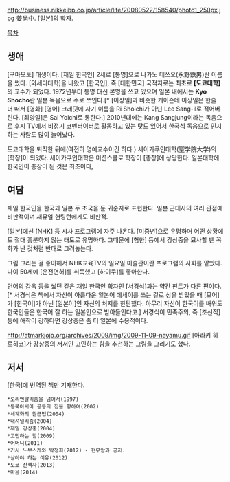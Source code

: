 http://business.nikkeibp.co.jp/article/life/20080522/158540/photo1_250px.jpg
姜尙中. [일본]의 학자.

[[목차]]
== 생애 ==
[구마모토] 태생이다. [재일 한국인] 2세로 [통명]으로 나가노 데쓰오(永野鉄男)란 이름을 썼다. [와세다대학]을 나왔고 [한국인], 즉 [대한민국] 국적자로는 최초로 '''[도쿄대학]'''의 교수가 되었다. 1972년부터 통명 대신 본명을 쓰고 있으며 일본 내에서는 '''Kyo Shocho'''란 일본 독음으로 주로 쓰인다.[* [이상일]과 비슷한 케이슨데 이상일은 한술 더 떠서 [영화] [영어] 크레딧에 자기 이름을 Ri Shoichi가 아닌 Lee Sang-il로 적어버린다. [최양일]은 Sai Yoichi로 통한다.] 2010년대에는 Kang Sangjung이라는 독음으로 후지 TV에서 비정기 코멘터이터로 활동하고 있는 탓도 있어서 한국식 독음으로 인지하는 사람도 많이 늘어났다.

도쿄대학을 퇴직한 뒤에(여전히 명예교수이긴 하다.) 세이가쿠인대학(聖学院大学)의 [학장]이 되었다. 세이가쿠인대학은 미션스쿨로 학장이 [총장]에 상당한다. 일본대학에 한국인이 총장이 된 것은 최초이다,
== 여담 ==
재일 한국인을 한국과 일본 두 조국을 둔 귀순자로 표현한다. 일본 근대사의 여러 관점에 비판적이며 새뮤얼 헌팅턴에게도 비판적.

[일본]에선 [NHK] 등 시사 프로그램에 자주 나온다. [미중년]으로 유명하며 어떤 상황에도 절대 흥분하지 않는 태도로 유명하다. 그때문에 [혐한] 등에서 강상중을 묘사할 땐 꼭 화가 난 것처럼 반대로 그려놓는다.

그림 그리는 걸 좋아해서 NHK교육TV의 일요일 미술관이란 프로그램의 사회를 맡았다. 나이 50세에 [운전면허]를 취득했고 [하이쿠]를 좋아한다.

언어의 감옥 등을 썼던 같은 재일 한국인 학자인 [서경식]과는 약간 핀트가 다른 편이다.[* 서경식은 책에서 자신이 아름다운 일본어 에세이를 쓰는 걸로 상을 받았을 때 [모어]가 [한국어]가 아닌 [일본어]인 자신의 처지를 한탄했다. 아무리 자신이 한국어를 배워도 한국인들은 한국어 잘 하는 일본인으로 받아들인다고.] 서경식이 민족주의, 즉 [조선적] 등에 애착이 강하다면 강상중은 좀 더 일본에 수용적이다.

http://atmarkjojo.org/archives/2009/img/2009-11-09-nayamu.gif
[아라키 히로히코]가 강상중의 저서인 고민하는 힘을 추천하는 그림을 그리기도 했다.
== 저서 ==
[한국]에 번역된 책만 기재한다.

 *오리엔탈리즘을 넘어서(1997)
 *동북아시아 공동의 집을 향하여(2002)
 *세계화의 원근법(2004)
 *내셔널리즘(2004)
 *재일 강상중(2004)
 *고민하는 힘(2009)
 *어머니(2011)
 *기시 노부스케와 박정희(2012) - 현무암과 공저.
 *살아야 하는 이유(2012)
 *도쿄 산책자(2013)
 *마음(2014)
